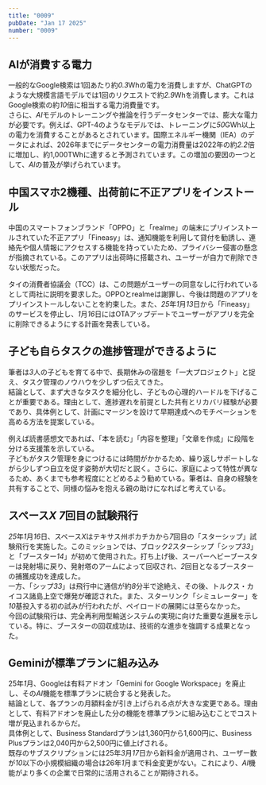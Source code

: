 ```yaml
---
title: "0009"
pubDate: "Jan 17 2025"
number: "0009"
---
```



## AIが消費する電力

一般的なGoogle検索は1回あたり約*0.3*Whの電力を消費しますが、ChatGPTのような大規模言語モデルでは1回のリクエストで約*2.9*Whを消費します。これはGoogle検索の約*10*倍に相当する電力消費量です。  
さらに、*AI*モデルのトレーニングや推論を行うデータセンターでは、膨大な電力が必要です。例えば、GPT-4のようなモデルでは、トレーニングに*50*GWh以上の電力を消費することがあるとされています。国際エネルギー機関（IEA）のデータによれば、2026年までにデータセンターの電力消費量は2022年の約*2.2*倍に増加し、約1,000TWhに達すると予測されています。この増加の要因の一つとして、*AI*の普及が挙げられています。

<QuoteLink
  link="https://felo.ai/search/BHjTUeZBaUFrabUYT2X5Yh?invite=qqVppMRJYQwqJ"
  text="AI、LLMの実行にどれくらい電力が必要か"
  site="25新聞Research by felo"
/>

## 中国スマホ2機種、出荷前に不正アプリをインストール

中国のスマートフォンブランド「OPPO」と「realme」の端末にプリインストールされていた不正アプリ「Fineasy」は、通知機能を利用して貸付を勧誘し、連絡先や個人情報にアクセスする機能を持っていたため、プライバシー侵害の懸念が指摘されている。このアプリは出荷時に搭載され、ユーザーが自力で削除できない状態だった。

タイの消費者協議会（TCC）は、この問題がユーザーの同意なしに行われているとして両社に説明を要求した。OPPOとrealmeは謝罪し、今後は問題のアプリをプリインストールしないことを約束した。また、*25*年*1*月*13*日から「Fineasy」のサービスを停止し、*1*月*16*日にはOTAアップデートでユーザーがアプリを完全に削除できるようにする計画を発表している。

<QuoteLink
  link="https://news.nifty.com/article/world/worldall/12200-3730995/"
  text="中国スマホ2機種、出荷前に不正アプリを装備"
  site="@nifty ニュース"
/>

## 子ども自らタスクの進捗管理ができるように

筆者は*3*人の子どもを育てる中で、長期休みの宿題を「一大プロジェクト」と捉え、タスク管理のノウハウを少しずつ伝えてきた。  
結論として、まず大きなタスクを細分化し、子どもの心理的ハードルを下げることが重要である。理由として、進捗遅れを前提とした共有とリカバリ経験が必要であり、具体例として、計画にマージンを設けて早期達成へのモチベーションを高める方法を提案している。

例えば読書感想文であれば、「本を読む」「内容を整理」「文章を作成」に段階を分ける支援策を示している。  
子どもがタスク管理を身につけるには時間がかかるため、繰り返しサポートしながら少しずつ自立を促す姿勢が大切だと説く。さらに、家庭によって特性が異なるため、あくまでも参考程度にとどめるよう勧めている。筆者は、自身の経験を共有することで、同様の悩みを抱える親の助けになればと考えている。

<QuoteLink
  link="https://levtech.jp/media/article/column/detail_596/"
  text="「宿題やりなさい」を言わない我が家。子ども自らタスクの進捗管理ができるようになるフォローの仕方"
  site="レバテックLab"
/>

## スペース*X* *7*回目の試験飛行

*25*年*1*月*16*日、スペース*X*はテキサス州ボカチカから*7*回目の「スターシップ」試験飛行を実施した。このミッションでは、ブロック*2*スターシップ「シップ*33*」と「ブースター*14*」が初めて使用された。打ち上げ後、スーパーヘビーブースターは発射場に戻り、発射塔のアームによって回収され、*2*回目となるブースターの捕獲成功を達成した。  
一方、「シップ*33*」は飛行中に通信が約*8*分半で途絶え、その後、トルクス・カイコス諸島上空で爆発が確認された。また、スターリンク「シミュレーター」を*10*基投入する初の試みが行われたが、ペイロードの展開には至らなかった。  
今回の試験飛行は、完全再利用型輸送システムの実現に向けた重要な進展を示している。特に、ブースターの回収成功は、技術的な進歩を強調する成果となった。

<QuoteLink
  link="https://www.spacex.com/launches/mission/?missionId=starship-flight-7"
  text="Starship Flight 7: Progress and Challenges"
  site="SpaceX"
/>

## Geminiが標準プランに組み込み

25年*1*月、Googleは有料アドオン「Gemini for Google Workspace」を廃止し、その*AI*機能を標準プランに統合すると発表した。  
結論として、各プランの月額料金が引き上げられる点が大きな変更である。理由として、有料アドオンを廃止した分の機能を標準プランに組み込むことでコスト増が見込まれるからだ。  
具体例として、Business Standardプランは1,360円から1,600円に、Business Plusプランは2,040円から2,500円に値上げされる。  
既存のサブスクリプションには25年*3*月*17*日から新料金が適用され、ユーザー数が*10*以下の小規模組織の場合は26年*1*月まで料金変更がない。これにより、*AI*機能がより多くの企業で日常的に活用されることが期待される。

<QuoteLink
  link="https://zenn.dev/howdy39/articles/39df4de76822c8"
  text="Google WorkspaceのAIアドオンが廃止されて基本プランに組み込まれたので変更点を解説します"
  site="Zenn"
/>
